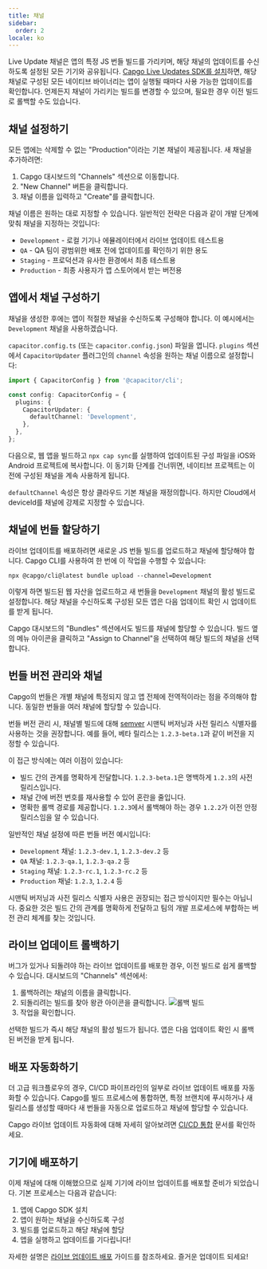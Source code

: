 ```yaml
---
title: 채널
sidebar:
  order: 2
locale: ko
---
```



Live Update 채널은 앱의 특정 JS 번들 빌드를 가리키며, 해당 채널의 업데이트를 수신하도록 설정된 모든 기기와 공유됩니다. [Capgo Live Updates SDK를 설치](/docs/getting-started/quickstart/)하면, 해당 채널로 구성된 모든 네이티브 바이너리는 앱이 실행될 때마다 사용 가능한 업데이트를 확인합니다. 언제든지 채널이 가리키는 빌드를 변경할 수 있으며, 필요한 경우 이전 빌드로 롤백할 수도 있습니다.

## 채널 설정하기

모든 앱에는 삭제할 수 없는 "Production"이라는 기본 채널이 제공됩니다. 새 채널을 추가하려면:

1. Capgo 대시보드의 "Channels" 섹션으로 이동합니다.
2. "New Channel" 버튼을 클릭합니다.
3. 채널 이름을 입력하고 "Create"를 클릭합니다.

채널 이름은 원하는 대로 지정할 수 있습니다. 일반적인 전략은 다음과 같이 개발 단계에 맞춰 채널을 지정하는 것입니다:

- `Development` - 로컬 기기나 에뮬레이터에서 라이브 업데이트 테스트용
- `QA` - QA 팀이 광범위한 배포 전에 업데이트를 확인하기 위한 용도
- `Staging` - 프로덕션과 유사한 환경에서 최종 테스트용
- `Production` - 최종 사용자가 앱 스토어에서 받는 버전용

## 앱에서 채널 구성하기

채널을 생성한 후에는 앱이 적절한 채널을 수신하도록 구성해야 합니다. 이 예시에서는 `Development` 채널을 사용하겠습니다.

`capacitor.config.ts` (또는 `capacitor.config.json`) 파일을 엽니다. `plugins` 섹션에서 `CapacitorUpdater` 플러그인의 `channel` 속성을 원하는 채널 이름으로 설정합니다:

```ts
import { CapacitorConfig } from '@capacitor/cli';

const config: CapacitorConfig = {
  plugins: {
    CapacitorUpdater: {
      defaultChannel: 'Development',
    },
  },
};
```

다음으로, 웹 앱을 빌드하고 `npx cap sync`를 실행하여 업데이트된 구성 파일을 iOS와 Android 프로젝트에 복사합니다. 이 동기화 단계를 건너뛰면, 네이티브 프로젝트는 이전에 구성된 채널을 계속 사용하게 됩니다.

<Aside type="caution">

`defaultChannel` 속성은 항상 클라우드 기본 채널을 재정의합니다. 하지만 Cloud에서 deviceId를 채널에 강제로 지정할 수 있습니다.

</Aside>

## 채널에 번들 할당하기

라이브 업데이트를 배포하려면 새로운 JS 번들 빌드를 업로드하고 채널에 할당해야 합니다. Capgo CLI를 사용하여 한 번에 이 작업을 수행할 수 있습니다:

```shell
npx @capgo/cli@latest bundle upload --channel=Development
```

이렇게 하면 빌드된 웹 자산을 업로드하고 새 번들을 `Development` 채널의 활성 빌드로 설정합니다. 해당 채널을 수신하도록 구성된 모든 앱은 다음 업데이트 확인 시 업데이트를 받게 됩니다.

Capgo 대시보드의 "Bundles" 섹션에서도 빌드를 채널에 할당할 수 있습니다. 빌드 옆의 메뉴 아이콘을 클릭하고 "Assign to Channel"을 선택하여 해당 빌드의 채널을 선택합니다.

## 번들 버전 관리와 채널

Capgo의 번들은 개별 채널에 특정되지 않고 앱 전체에 전역적이라는 점을 주의해야 합니다. 동일한 번들을 여러 채널에 할당할 수 있습니다.

번들 버전 관리 시, 채널별 빌드에 대해 [semver](https://semver.org/) 시맨틱 버저닝과 사전 릴리스 식별자를 사용하는 것을 권장합니다. 예를 들어, 베타 릴리스는 `1.2.3-beta.1`과 같이 버전을 지정할 수 있습니다.

이 접근 방식에는 여러 이점이 있습니다:

- 빌드 간의 관계를 명확하게 전달합니다. `1.2.3-beta.1`은 명백하게 `1.2.3`의 사전 릴리스입니다.
- 채널 간에 버전 번호를 재사용할 수 있어 혼란을 줄입니다.
- 명확한 롤백 경로를 제공합니다. `1.2.3`에서 롤백해야 하는 경우 `1.2.2`가 이전 안정 릴리스임을 알 수 있습니다.

일반적인 채널 설정에 따른 번들 버전 예시입니다:

- `Development` 채널: `1.2.3-dev.1`, `1.2.3-dev.2` 등
- `QA` 채널: `1.2.3-qa.1`, `1.2.3-qa.2` 등
- `Staging` 채널: `1.2.3-rc.1`, `1.2.3-rc.2` 등
- `Production` 채널: `1.2.3`, `1.2.4` 등

시맨틱 버저닝과 사전 릴리스 식별자 사용은 권장되는 접근 방식이지만 필수는 아닙니다. 중요한 것은 빌드 간의 관계를 명확하게 전달하고 팀의 개발 프로세스에 부합하는 버전 관리 체계를 찾는 것입니다.

## 라이브 업데이트 롤백하기

버그가 있거나 되돌려야 하는 라이브 업데이트를 배포한 경우, 이전 빌드로 쉽게 롤백할 수 있습니다. 대시보드의 "Channels" 섹션에서:

<Steps>

1. 롤백하려는 채널의 이름을 클릭합니다.
2. 되돌리려는 빌드를 찾아 왕관 아이콘을 클릭합니다.
![롤백 빌드](/select_bundle.webp)
3. 작업을 확인합니다.

</Steps>

선택한 빌드가 즉시 해당 채널의 활성 빌드가 됩니다. 앱은 다음 업데이트 확인 시 롤백된 버전을 받게 됩니다.

## 배포 자동화하기

더 고급 워크플로우의 경우, CI/CD 파이프라인의 일부로 라이브 업데이트 배포를 자동화할 수 있습니다. Capgo를 빌드 프로세스에 통합하면, 특정 브랜치에 푸시하거나 새 릴리스를 생성할 때마다 새 번들을 자동으로 업로드하고 채널에 할당할 수 있습니다.

Capgo 라이브 업데이트 자동화에 대해 자세히 알아보려면 [CI/CD 통합](/docs/getting-started/cicd-integration/) 문서를 확인하세요.

## 기기에 배포하기

이제 채널에 대해 이해했으므로 실제 기기에 라이브 업데이트를 배포할 준비가 되었습니다. 기본 프로세스는 다음과 같습니다:

1. 앱에 Capgo SDK 설치
2. 앱이 원하는 채널을 수신하도록 구성
3. 빌드를 업로드하고 해당 채널에 할당
4. 앱을 실행하고 업데이트를 기다립니다!

자세한 설명은 [라이브 업데이트 배포](/docs/getting-started/deploy/) 가이드를 참조하세요. 즐거운 업데이트 되세요!
